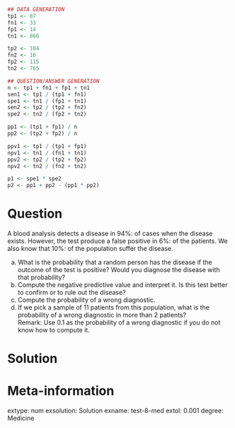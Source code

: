 
```r
## DATA GENERATION
tp1 <- 87
fn1 <- 33
fp1 <- 14
tn1 <- 866

tp2 <- 104
fn2 <- 16
fp2 <- 115
tn2 <- 765

## QUESTION/ANSWER GENERATION
n <- tp1 + fn1 + fp1 + tn1
sen1 <- tp1 / (tp1 + fn1) 
spe1 <- tn1 / (fp1 + tn1)
sen2 <- tp2 / (tp2 + fn2) 
spe2 <- tn2 / (fp2 + tn2)

pp1 <- (tp1 + fp1) / n
pp2 <- (tp2 + fp2) / n

ppv1 <- tp1 / (tp1 + fp1)
npv1 <- tn1 / (fn1 + tn1)
ppv2 <- tp2 / (tp2 + fp2)
npv2 <- tn2 / (fn2 + tn2)

p1 <- spe1 * spe2
p2 <- pp1 + pp2 - (pp1 * pp2)
```

Question
========
A blood analysis detects a disease in 94%: of cases when the disease exists. However, the test produce a false positive in 6%: of the patients. We also know that 10%: of the population suffer the disease.

a. What is the probability that a random person has the disease if the outcome of the test is positive? Would you diagnose the disease with that probability?
a. Compute the negative predictive value and interpret it. Is this test better to confirm or to rule out the disease?
a. Compute the probability of a wrong diagnostic.
a. If we pick a sample of 11 patients from this population, what is the probability of a wrong diagnostic in more than 2 patients?  
Remark: Use $0.1$ as the probability of a wrong diagnostic if you do not know how to compute it.

Solution
========


Meta-information 
================
extype: num
exsolution: Solution
exname: test-8-med
extol: 0.001
degree: Medicine
 
  
